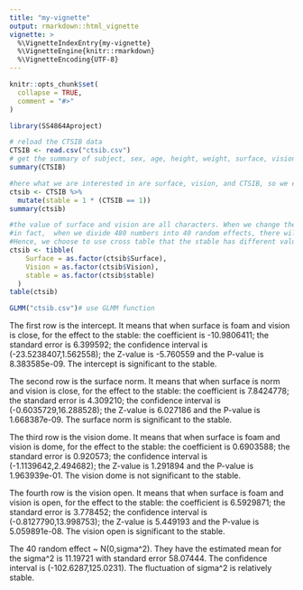 ```yaml
---
title: "my-vignette"
output: rmarkdown::html_vignette
vignette: >
  %\VignetteIndexEntry{my-vignette}
  %\VignetteEngine{knitr::rmarkdown}
  %\VignetteEncoding{UTF-8}
---
```


```r
knitr::opts_chunk$set(
  collapse = TRUE,
  comment = "#>"
)
```

```r
library(SS4864Aproject)
```
```r
# reload the CTSIB data
CTSIB <- read.csv("ctsib.csv")
# get the summary of subject, sex, age, height, weight, surface, vision, CTSIB
summary(CTSIB)
```
```r
#here what we are interested in are surface, vision, and CTSIB, so we edit the data.
ctsib <- CTSIB %>%
  mutate(stable = 1 * (CTSIB == 1))
summary(ctsib)
```
```r
#the value of surface and vision are all characters. When we change them to the numeric value, it can have a lot of non-convergence situations.
#in fact,  when we divide 480 numbers into 40 random effects, there will be 12 numbers a group which is small. When we randomly select numbers again later, there will be many repetitions with the same number, which may cause non-convergence.
#Hence, we choose to use cross table that the stable has different values with 0 and 1.
ctsib <- tibble(
    Surface = as.factor(ctsib$Surface),
    Vision = as.factor(ctsib$Vision),
    stable = as.factor(ctsib$stable)
  )
table(ctsib)
```
```r
GLMM("ctsib.csv")# use GLMM function
```
The first row is the intercept. It means that when surface is foam and vision is close, for the effect to the stable: 
  the coefficient is -10.9806411;
  the standard error is 6.399592;
  the confidence interval is (-23.5238407,1.562558);
  the Z-value is -5.760559 and the P-value is 8.383585e-09.
The intercept is significant to the stable.

The second row is the surface norm. It means that when surface is norm and vision is close, for the effect to the stable:
  the coefficient is 7.8424778;
  the standard error is 4.309210;
  the confidence interval is (-0.6035729,16.288528);
  the Z-value is 6.027186 and the P-value is 1.668387e-09.
The surface norm is significant to the stable.

The third row is the vision dome. It means that when surface is foam and vision is dome, for the effect to the stable:
  the coefficient is 0.6903588;
  the standard error is 0.920573;
  the confidence interval is (-1.1139642,2.494682);
  the Z-value is 1.291894 and the P-value is 1.963939e-01.
The vision dome is not significant to the stable.

The fourth row is the vision open. It means that when surface is foam and vision is open, for the effect to the stable: 
  the coefficient is 6.5929871;
  the standard error is 3.778452;
  the confidence interval is (-0.8127790,13.998753);
  the Z-value is 5.449193 and the P-value is 5.059891e-08.
The vision open is significant to the stable.

The 40 random effect ~ N(0,sigma^2). They have the estimated mean for the sigma^2 is 11.19721 with standard error 58.07444. The confidence interval is (-102.6287,125.0231).
The fluctuation of sigma^2 is relatively stable.
